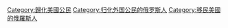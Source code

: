 [[Category:歸化美國公民|Category:歸化美國公民]]
[[Category:归化外国公民的俄罗斯人|Category:归化外国公民的俄罗斯人]]
[[Category:移民美國的俄羅斯人|Category:移民美國的俄羅斯人]]